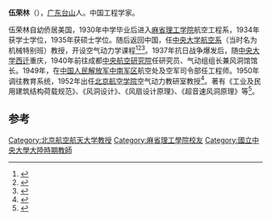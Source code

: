 '''伍荣林'''（{{bd|1908年||2002年}}），[[广东|广东]][[台山市|台山]]人。中国工程学家。

伍荣林自幼侨居美国，1930年中学毕业后进入[[麻省理工学院|麻省理工学院]]航空工程系，1934年获学士学位，1935年获硕士学位。随后返回中国，任[[國立中央大學_(南京)|中央大学]][[西北工业大学|航空系]]（当时名为机械特别班）教授，开设空气动力学课程<ref>{{cite book|editor=中国科学家辞典编委会|title=中国科学家传略辞典|volume=现代第4辑|pages=1401}}</ref><ref>{{cite journal|author=罗德伟|coauthors=我在风洞馆工作的回忆|journal=《中国科技史料》|year=1983年|month=|issue=02期}}</ref><ref>{{cite web|url=http://news.seu.edu.cn/s/146/t/1399/65/de/info26078.htm|title=中央大学航空工程系历史概况：纪念中央大学百年校庆|author=丁钊|publisher=东南大学校友会|year=2002|accessdate=2013-11-11|archive-date=2013-11-11|archive-url=https://web.archive.org/web/20131111054529/http://news.seu.edu.cn/s/146/t/1399/65/de/info26078.htm|dead-url=no}}</ref>。1937年抗日战争爆发后，随[[中央大学西迁|中央大学西迁]]重庆，1940年前往成都[[中央航空研究院|中央航空研究院]]任研究员、气动组组长兼风洞馆馆长。1949年，在[[中国人民解放军中南军区|中国人民解放军中南军区]]航空处及空军司令部任工程师。1950年调往教育系统，1952年出任[[北京航空学院|北京航空学院]]空气动力教研室教授<ref>{{cite news|author=中国空气动力研究与发展中心低速所|title=风工程的发展|url=http://www.chinawes.net/show.aspx?id=54&cid=17|accessdate=2013-11-09|newspaper=中国空气动力研究与发展中心低速所|deadurl=yes|archiveurl=https://web.archive.org/web/20131109143635/http://www.chinawes.net/show.aspx?id=54&cid=17|archivedate=2013-11-09}}</ref>。著有《工业及民用建筑结构荷载规范》、《风洞设计》、《风扇设计原理》、《超音速风洞原理》等<ref>{{cite journal|author=王振羽|title=中国风洞的奠基者——伍荣林先生|journal=《流体力学实验与测量》|date=|year=2001年|issue=01期}}</ref>。

==参考==
{{reflist}}
{{中国科学家小作品}}

{{DEFAULTSORT: Wu, Rong Lin}}
[[Category:北京航空航天大学教授|Category:北京航空航天大学教授]]
[[Category:麻省理工學院校友|Category:麻省理工學院校友]]
[[Category:國立中央大學大陸時期教師|Category:國立中央大學大陸時期教師]]